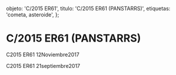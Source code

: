
  objeto: 'C/2015 ER61',
  titulo: 'C/2015 ER61 (PANSTARRS)',
  etiquetas: 'cometa, asteroide',
};

# C/2015 ER61 (PANSTARRS)

<Imagen
  src="objeto/c2015-er61_20171112_2_c2015er61_20171112_i88.jpg"
  fecha="20171112"
/>

C2015 ER61 12Noviembre2017

<Imagen
  src="objeto/c2015-er61_20170921_1_2015er61_20170921_i88.jpg"
  fecha="20170921"
/>

C2015 ER61 21septiembre2017